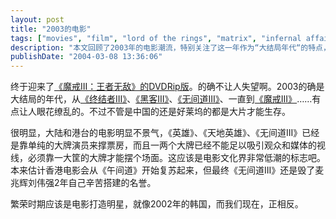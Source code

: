```yaml
---
layout: post
title: "2003的电影"
tags: ["movies", "film", "lord of the rings", "matrix", "infernal affairs", "terminator", "chinese cinema", "hong kong cinema", "hollywood", "entertainment"]
description: "本文回顾了2003年的电影潮流，特别关注了这一年作为“大结局年代“的特点，众多系列电影如《魔戒III》、《终结者III》、《黑客帝国III》和《无间道III》都迎来了完结篇。作者观察到无论是中国还是好莱坞电影市场都呈现出“大片才能生存“的趋势。文章指出中国大陆和港台电影业明显陷入低迷，不得不依靠堆砌大牌明星来吸引观众，而非依靠优质内容，这与繁荣时期“电影打造明星“的规律相反。作者特别指出《无间道III》辜负了前作建立的良好声誉，也暗示了香港电影业未能借《无间道》系列实现预期的复苏。"
publishDate: "2004-03-08 13:36:06"
---
```


终于迎来了[《魔戒III：王者无敌》的DVDRip版](http://www.xdanger.com/index.php/Movie/TheLordOfTheRingsTheReturnOfTheKing)。的确不让人失望啊。2003的确是大结局的年代，从[《终结者III》](http://www.xdanger.com/index.php/Movie/Terminator3RiseOfTheMachines)、[《黑客III》](http://www.xdanger.com/index.php/Movie/MatrixIII)、[《无间道III》](http://www.xdanger.com/index.php/Movie/InfernalAffairsIII)、一直到[《魔戒III》](http://www.xdanger.com/index.php/Movie/TheLordOfTheRingsTheReturnOfTheKing)……有点让人眼花缭乱的。不过不管是中国的还是好莱坞的都是大片才能生存。

很明显，大陆和港台的电影明显不景气，《英雄》、《天地英雄》、《无间道III》已经是靠单纯的大牌演员来撑票房，而且一两个大牌已经不能足以吸引观众和媒体的视线，必须靠一大筐的大牌才能摆个场面。这应该是电影文化界非常低潮的标志吧。本来估计香港电影会从《午间道》开始复苏起来，但最终《无间道III》还是毁了麦兆辉刘伟强2年自己辛苦搭建的名誉。

繁荣时期应该是电影打造明星，就像2002年的韩国，而我们现在，正相反。
